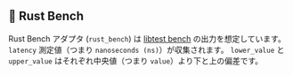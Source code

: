 ## 🦀 Rust Bench

Rust Bench アダプタ (`rust_bench`) は [libtest bench](https://doc.rust-lang.org/rustc/tests/index.html#benchmarks) の出力を想定しています。
`latency` 測定値（つまり `nanoseconds (ns)`）が収集されます。
`lower_value` と `upper_value` はそれぞれ中央値（つまり `value`）より下と上の偏差です。